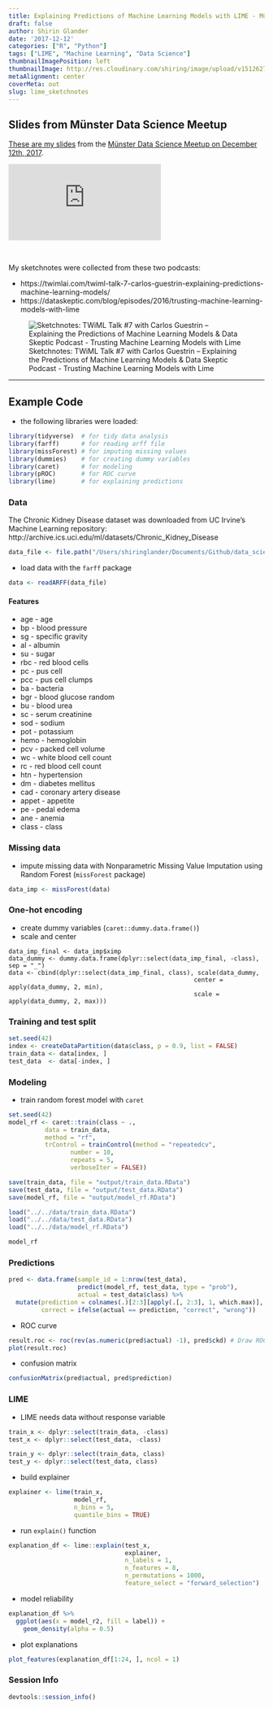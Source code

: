 ```yaml
---
title: Explaining Predictions of Machine Learning Models with LIME - Münster Data Science Meetup
draft: false
author: Shirin Glander
date: '2017-12-12'
categories: ["R", "Python"]
tags: ["LIME", "Machine Learning", "Data Science"]
thumbnailImagePosition: left
thumbnailImage: http://res.cloudinary.com/shiring/image/upload/v1512627737/lime_sketchnotes_guq6u5.jpg
metaAlignment: center
coverMeta: out
slug: lime_sketchnotes
---
```


## Slides from Münster Data Science Meetup

[These are my slides](http://res.cloudinary.com/shiring/image/upload/v1513090254/lime_meetup_slides_wvsh6s.pdf) from the [Münster Data Science Meetup on December 12th, 2017](https://www.meetup.com/Data-Science-Meetup-Muenster/events/244173239/).

![](http://res.cloudinary.com/shiring/image/upload/v1513090254/lime_meetup_slides_wvsh6s.pdf)

<br>

My sketchnotes were collected from these two podcasts:

- https://twimlai.com/twiml-talk-7-carlos-guestrin-explaining-predictions-machine-learning-models/
- https://dataskeptic.com/blog/episodes/2016/trusting-machine-learning-models-with-lime

![Sketchnotes: TWiML Talk #7 with Carlos Guestrin – Explaining the Predictions of Machine Learning Models & Data Skeptic Podcast - Trusting Machine Learning Models with Lime](http://res.cloudinary.com/shiring/image/upload/v1512627737/lime_sketchnotes_guq6u5.jpg)

---

## Example Code

- the following libraries were loaded:

```r
library(tidyverse)  # for tidy data analysis
library(farff)      # for reading arff file
library(missForest) # for imputing missing values
library(dummies)    # for creating dummy variables
library(caret)      # for modeling
library(pROC)       # for ROC curve
library(lime)       # for explaining predictions
```

### Data

The Chronic Kidney Disease dataset was downloaded from UC Irvine's Machine Learning repository:
http://archive.ics.uci.edu/ml/datasets/Chronic_Kidney_Disease

```r
data_file <- file.path("/Users/shiringlander/Documents/Github/data_science_meetup_ms/Chronic_Kidney_Disease/chronic_kidney_disease_full.arff")
```

- load data with the `farff` package

```r
data <- readARFF(data_file)
```

#### Features

- age	-	age	
- bp	-	blood pressure 
- sg	-	specific gravity 
- al	- albumin 
- su	-	sugar 
- rbc	-	red blood cells 
- pc	-	pus cell 
- pcc	-	pus cell clumps 
- ba	-	bacteria 
- bgr	-	blood glucose random 
- bu	-	blood urea 
- sc	-	serum creatinine 
- sod	-	sodium 
- pot	-	potassium 
- hemo	-	hemoglobin 
- pcv	-	packed cell volume 
- wc	-	white blood cell count 
- rc	-	red blood cell count 
- htn	-	hypertension 
- dm	-	diabetes mellitus 
- cad	-	coronary artery disease 
- appet	-	appetite 
- pe	-	pedal edema 
- ane	-	anemia 
- class	-	class

### Missing data

- impute missing data with Nonparametric Missing Value Imputation using Random Forest (`missForest` package)

```r
data_imp <- missForest(data)
```

### One-hot encoding

- create dummy variables (`caret::dummy.data.frame()`)
- scale and center

```{reval=FALSE}
data_imp_final <- data_imp$ximp
data_dummy <- dummy.data.frame(dplyr::select(data_imp_final, -class), sep = "_")
data <- cbind(dplyr::select(data_imp_final, class), scale(data_dummy, 
                                                   center = apply(data_dummy, 2, min),
                                                   scale = apply(data_dummy, 2, max)))
```

### Training and test split

```r
set.seed(42)
index <- createDataPartition(data$class, p = 0.9, list = FALSE)
train_data <- data[index, ]
test_data  <- data[-index, ]
```

### Modeling

- train random forest model with `caret`

```r
set.seed(42)
model_rf <- caret::train(class ~ .,
          data = train_data,
          method = "rf",
          trControl = trainControl(method = "repeatedcv", 
                 number = 10, 
                 repeats = 5, 
                 verboseIter = FALSE))
```

```r
save(train_data, file = "output/train_data.RData")
save(test_data, file = "output/test_data.RData")
save(model_rf, file = "output/model_rf.RData")
```

```r
load("../../data/train_data.RData")
load("../../data/test_data.RData")
load("../../data/model_rf.RData")
```

```r
model_rf
```

### Predictions

```r
pred <- data.frame(sample_id = 1:nrow(test_data),
                   predict(model_rf, test_data, type = "prob"),
                   actual = test_data$class) %>%
  mutate(prediction = colnames(.)[2:3][apply(.[, 2:3], 1, which.max)],
         correct = ifelse(actual == prediction, "correct", "wrong"))
```

- ROC curve

```r
result.roc <- roc(rev(as.numeric(pred$actual) -1), pred$ckd) # Draw ROC curve.
plot(result.roc)
```

- confusion matrix

```r
confusionMatrix(pred$actual, pred$prediction)
```

### LIME

- LIME needs data without response variable

```r
train_x <- dplyr::select(train_data, -class)
test_x <- dplyr::select(test_data, -class)

train_y <- dplyr::select(train_data, class)
test_y <- dplyr::select(test_data, class)
```

- build explainer

```r
explainer <- lime(train_x, 
                  model_rf, 
                  n_bins = 5, 
                  quantile_bins = TRUE)
```

- run `explain()` function

```r
explanation_df <- lime::explain(test_x, 
                                explainer, 
                                n_labels = 1, 
                                n_features = 8,
                                n_permutations = 1000,
                                feature_select = "forward_selection")
```

- model reliability

```r
explanation_df %>%
  ggplot(aes(x = model_r2, fill = label)) +
    geom_density(alpha = 0.5)
```

- plot explanations

```r
plot_features(explanation_df[1:24, ], ncol = 1)
```

### Session Info

```r
devtools::session_info()
```